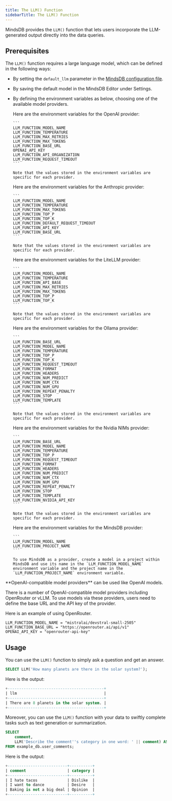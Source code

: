 ```yaml
---
title: The LLM() Function
sidebarTitle: The LLM() Function
---
```


MindsDB provides the `LLM()` function that lets users incorporate the LLM-generated output directly into the data queries.

## Prerequisites

The `LLM()` function requires a large language model, which can be defined in the following ways:

- By setting the `default_llm` parameter in the [MindsDB configuration file](/setup/custom-config#default-llm).
- By saving the default model in the MindsDB Editor under Settings.
- By defining the environment variables as below, choosing one of the available model providers.

  <AccordionGroup>

    <Accordion title="OpenAI">
      Here are the environment variables for the OpenAI provider:

      ```
      LLM_FUNCTION_MODEL_NAME
      LLM_FUNCTION_TEMPERATURE
      LLM_FUNCTION_MAX_RETRIES
      LLM_FUNCTION_MAX_TOKENS
      LLM_FUNCTION_BASE_URL
      OPENAI_API_KEY
      LLM_FUNCTION_API_ORGANIZATION
      LLM_FUNCTION_REQUEST_TIMEOUT
      ```

      Note that the values stored in the environment variables are specific for each provider.
    </Accordion>

    <Accordion title="Anthropic">
      Here are the environment variables for the Anthropic provider:

      ```
      LLM_FUNCTION_MODEL_NAME
      LLM_FUNCTION_TEMPERATURE
      LLM_FUNCTION_MAX_TOKENS
      LLM_FUNCTION_TOP_P
      LLM_FUNCTION_TOP_K
      LLM_FUNCTION_DEFAULT_REQUEST_TIMEOUT
      LLM_FUNCTION_API_KEY
      LLM_FUNCTION_BASE_URL
      ```

      Note that the values stored in the environment variables are specific for each provider.
    </Accordion>

    <Accordion title="LiteLLM">
      Here are the environment variables for the LiteLLM provider:

      ```
      LLM_FUNCTION_MODEL_NAME
      LLM_FUNCTION_TEMPERATURE
      LLM_FUNCTION_API_BASE
      LLM_FUNCTION_MAX_RETRIES
      LLM_FUNCTION_MAX_TOKENS
      LLM_FUNCTION_TOP_P
      LLM_FUNCTION_TOP_K
      ```

      Note that the values stored in the environment variables are specific for each provider.
    </Accordion>

    <Accordion title="Ollama">
      Here are the environment variables for the Ollama provider:

      ```
      LLM_FUNCTION_BASE_URL
      LLM_FUNCTION_MODEL_NAME
      LLM_FUNCTION_TEMPERATURE
      LLM_FUNCTION_TOP_P
      LLM_FUNCTION_TOP_K
      LLM_FUNCTION_REQUEST_TIMEOUT
      LLM_FUNCTION_FORMAT
      LLM_FUNCTION_HEADERS
      LLM_FUNCTION_NUM_PREDICT
      LLM_FUNCTION_NUM_CTX
      LLM_FUNCTION_NUM_GPU
      LLM_FUNCTION_REPEAT_PENALTY
      LLM_FUNCTION_STOP
      LLM_FUNCTION_TEMPLATE
      ```

      Note that the values stored in the environment variables are specific for each provider.
    </Accordion>

    <Accordion title="Nvidia NIMs">
      Here are the environment variables for the Nvidia NIMs provider:

      ```
      LLM_FUNCTION_BASE_URL
      LLM_FUNCTION_MODEL_NAME
      LLM_FUNCTION_TEMPERATURE
      LLM_FUNCTION_TOP_P
      LLM_FUNCTION_REQUEST_TIMEOUT
      LLM_FUNCTION_FORMAT
      LLM_FUNCTION_HEADERS
      LLM_FUNCTION_NUM_PREDICT
      LLM_FUNCTION_NUM_CTX
      LLM_FUNCTION_NUM_GPU
      LLM_FUNCTION_REPEAT_PENALTY
      LLM_FUNCTION_STOP
      LLM_FUNCTION_TEMPLATE
      LLM_FUNCTION_NVIDIA_API_KEY
      ```

      Note that the values stored in the environment variables are specific for each provider.
    </Accordion>

    <Accordion title="MindsDB">
      Here are the environment variables for the MindsDB provider:

      ```
      LLM_FUNCTION_MODEL_NAME
      LLM_FUNCTION_PROJECT_NAME
      ```

      To use MindsDB as a provider, create a model in a project within MindsDB and use its name in the `LLM_FUNCTION_MODEL_NAME` environment variable and the project name in the `LLM_FUNCTION_PROJECT_NAME` environment variable. 
    </Accordion>
  </AccordionGroup>

<Note>
**OpenAI-compatible model providers** can be used like OpenAI models.

There is a number of OpenAI-compatible model providers including OpenRouter or vLLM. To use models via these providers, users need to define the base URL and the API key of the provider.

Here is an example of using OpenRouter.

```
LLM_FUNCTION_MODEL_NAME = "mistralai/devstral-small-2505"
LLM_FUNCTION_BASE_URL = "https://openrouter.ai/api/v1"
OPENAI_API_KEY = "openrouter-api-key"
```
</Note>

## Usage

You can use the `LLM()` function to simply ask a question and get an answer.

```sql
SELECT LLM('How many planets are there in the solar system?');
```

Here is the output:

```sql
+------------------------------------------+
| llm                                      |
+------------------------------------------+
| There are 8 planets in the solar system. |
+------------------------------------------+
```

Moreover, you can use the `LLM()` function with your data to swiftly complete tasks such as text generation or summarization.

```sql
SELECT
    comment,
    LLM('Describe the comment''s category in one word: ' || comment) AS category
FROM example_db.user_comments;
```

Here is the output:

```sql
+--------------------------+----------+
| comment                  | category |
+--------------------------+----------+
| I hate tacos             | Dislike  |
| I want to dance          | Desire   |
| Baking is not a big deal | Opinion  |
+--------------------------+----------+
```
